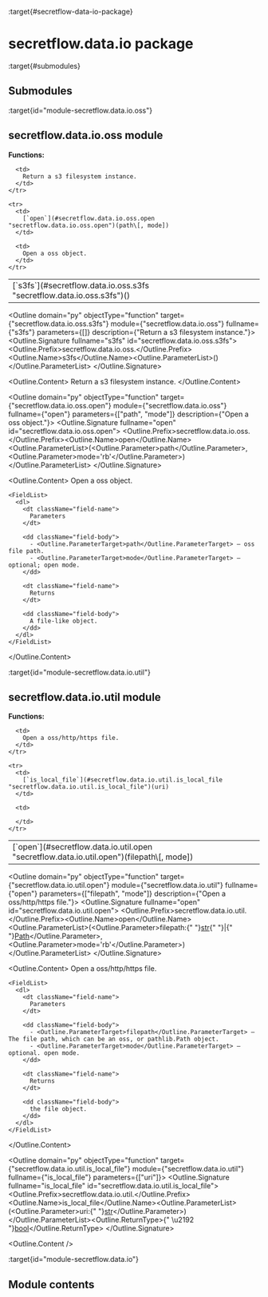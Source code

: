 :target{#secretflow-data-io-package}

# secretflow\.data.io package

:target{#submodules}

## Submodules

:target{id="module-secretflow.data.io.oss"}

## secretflow\.data.io.oss module

<strong>Functions:</strong>

<table>
  <tbody>
    <tr>
      <td>
        [`s3fs`](#secretflow.data.io.oss.s3fs "secretflow.data.io.oss.s3fs")()
      </td>

      <td>
        Return a s3 filesystem instance.
      </td>
    </tr>

    <tr>
      <td>
        [`open`](#secretflow.data.io.oss.open "secretflow.data.io.oss.open")(path\[, mode])
      </td>

      <td>
        Open a oss object.
      </td>
    </tr>
  </tbody>
</table>

<Outline domain="py" objectType="function" target={"secretflow.data.io.oss.s3fs"} module={"secretflow.data.io.oss"} fullname={"s3fs"} parameters={[]} description={"Return a s3 filesystem instance."}>
  <Outline.Signature fullname="s3fs" id="secretflow.data.io.oss.s3fs">
    <Outline.Prefix>secretflow\.data.io.oss.</Outline.Prefix><Outline.Name>s3fs</Outline.Name><Outline.ParameterList><span>(</span><span>)</span></Outline.ParameterList>
  </Outline.Signature>

  <Outline.Content>
    Return a s3 filesystem instance.
  </Outline.Content>
</Outline>

<Outline domain="py" objectType="function" target={"secretflow.data.io.oss.open"} module={"secretflow.data.io.oss"} fullname={"open"} parameters={["path", "mode"]} description={"Open a oss object."}>
  <Outline.Signature fullname="open" id="secretflow.data.io.oss.open">
    <Outline.Prefix>secretflow\.data.io.oss.</Outline.Prefix><Outline.Name>open</Outline.Name><Outline.ParameterList><span>(</span><Outline.Parameter><span className="name">path</span></Outline.Parameter>, <Outline.Parameter><span className="name">mode</span><span>=</span><span>'rb'</span></Outline.Parameter><span>)</span></Outline.ParameterList>
  </Outline.Signature>

  <Outline.Content>
    Open a oss object.

    <FieldList>
      <dl>
        <dt className="field-name">
          Parameters
        </dt>

        <dd className="field-body">
          - <Outline.ParameterTarget>path</Outline.ParameterTarget> – oss file path.
          - <Outline.ParameterTarget>mode</Outline.ParameterTarget> – optional; open mode.
        </dd>

        <dt className="field-name">
          Returns
        </dt>

        <dd className="field-body">
          A file-like object.
        </dd>
      </dl>
    </FieldList>
  </Outline.Content>
</Outline>

:target{id="module-secretflow.data.io.util"}

## secretflow\.data.io.util module

<strong>Functions:</strong>

<table>
  <tbody>
    <tr>
      <td>
        [`open`](#secretflow.data.io.util.open "secretflow.data.io.util.open")(filepath\[, mode])
      </td>

      <td>
        Open a oss/http/https file.
      </td>
    </tr>

    <tr>
      <td>
        [`is_local_file`](#secretflow.data.io.util.is_local_file "secretflow.data.io.util.is_local_file")(uri)
      </td>

      <td>

      </td>
    </tr>
  </tbody>
</table>

<Outline domain="py" objectType="function" target={"secretflow.data.io.util.open"} module={"secretflow.data.io.util"} fullname={"open"} parameters={["filepath", "mode"]} description={"Open a oss/http/https file."}>
  <Outline.Signature fullname="open" id="secretflow.data.io.util.open">
    <Outline.Prefix>secretflow\.data.io.util.</Outline.Prefix><Outline.Name>open</Outline.Name><Outline.ParameterList><span>(</span><Outline.Parameter><span className="name">filepath</span><span>:</span><span>{" "}</span><span className="name">[str](https://docs.python.org/3/library/stdtypes.html#str "(in Python v3.11)")<span>{" "}</span><span>|</span><span>{" "}</span>[Path](https://docs.python.org/3/library/pathlib.html#pathlib.Path "(in Python v3.11)")</span></Outline.Parameter>, <Outline.Parameter><span className="name">mode</span><span>=</span><span>'rb'</span></Outline.Parameter><span>)</span></Outline.ParameterList>
  </Outline.Signature>

  <Outline.Content>
    Open a oss/http/https file.

    <FieldList>
      <dl>
        <dt className="field-name">
          Parameters
        </dt>

        <dd className="field-body">
          - <Outline.ParameterTarget>filepath</Outline.ParameterTarget> – The file path, which can be an oss, or pathlib.Path object.
          - <Outline.ParameterTarget>mode</Outline.ParameterTarget> – optional. open mode.
        </dd>

        <dt className="field-name">
          Returns
        </dt>

        <dd className="field-body">
          the file object.
        </dd>
      </dl>
    </FieldList>
  </Outline.Content>
</Outline>

<Outline domain="py" objectType="function" target={"secretflow.data.io.util.is_local_file"} module={"secretflow.data.io.util"} fullname={"is_local_file"} parameters={["uri"]}>
  <Outline.Signature fullname="is_local_file" id="secretflow.data.io.util.is_local_file">
    <Outline.Prefix>secretflow\.data.io.util.</Outline.Prefix><Outline.Name>is\_local\_file</Outline.Name><Outline.ParameterList><span>(</span><Outline.Parameter><span className="name">uri</span><span>:</span><span>{" "}</span><span className="name">[str](https://docs.python.org/3/library/stdtypes.html#str "(in Python v3.11)")</span></Outline.Parameter><span>)</span></Outline.ParameterList><Outline.ReturnType><span>{" \u2192 "}</span>[bool](https://docs.python.org/3/library/functions.html#bool "(in Python v3.11)")</Outline.ReturnType>
  </Outline.Signature>

  <Outline.Content />
</Outline>

:target{id="module-secretflow.data.io"}

## Module contents
